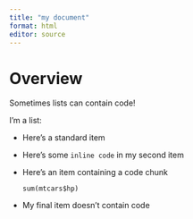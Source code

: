 ```yaml
---
title: "my document"
format: html
editor: source
---
```


# Overview

Sometimes lists can contain code! 

I'm a list:

* Here's a standard item
* Here's some `inline code` in my second item
* Here's an item containing a code chunk
  ```
  sum(mtcars$hp)
  ```
* My final item doesn't contain code
